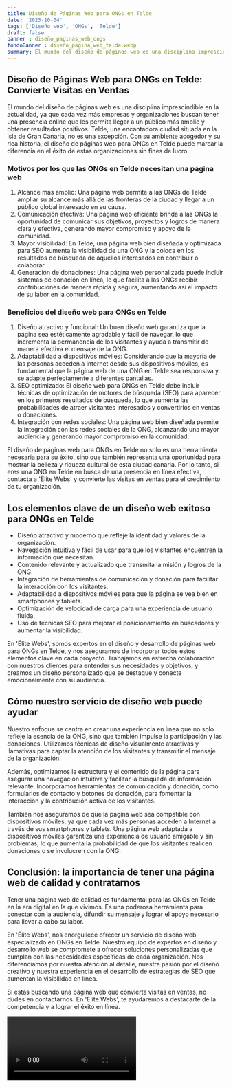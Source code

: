 ```yaml
---
title: Diseño de Páginas Web para ONGs en Telde
date: '2023-10-04'
tags: ['Diseño web', 'ONGs', 'Telde']
draft: false
banner : diseño_paginas_web_ongs
fondoBanner : diseño_pagina_web_telde.webp
summary: El mundo del diseño de páginas web es una disciplina imprescindible en la actualidad, ya que cada vez más empresas y organizaciones buscan tener una presencia online que les permita llegar a un público más amplio y obtener resultados positivos. Telde, una encantadora ciudad situada en la isla de Gran Canaria, no es una excepción. Con su ambiente acogedor y su rica historia, el diseño de páginas web para ONGs en Telde puede marcar la diferencia en el éxito de estas organizaciones sin fines de lucro.
---
```


## Diseño de Páginas Web para ONGs en Telde: Convierte Visitas en Ventas

El mundo del diseño de páginas web es una disciplina imprescindible en la actualidad, ya que cada vez más empresas y organizaciones buscan tener una presencia online que les permita llegar a un público más amplio y obtener resultados positivos. Telde, una encantadora ciudad situada en la isla de Gran Canaria, no es una excepción. Con su ambiente acogedor y su rica historia, el diseño de páginas web para ONGs en Telde puede marcar la diferencia en el éxito de estas organizaciones sin fines de lucro.

### Motivos por los que las ONGs en Telde necesitan una página web

1. Alcance más amplio: Una página web permite a las ONGs de Telde ampliar su alcance más allá de las fronteras de la ciudad y llegar a un público global interesado en su causa.
2. Comunicación efectiva: Una página web eficiente brinda a las ONGs la oportunidad de comunicar sus objetivos, proyectos y logros de manera clara y efectiva, generando mayor compromiso y apoyo de la comunidad.
3. Mayor visibilidad: En Telde, una página web bien diseñada y optimizada para SEO aumenta la visibilidad de una ONG y la coloca en los resultados de búsqueda de aquellos interesados en contribuir o colaborar.
4. Generación de donaciones: Una página web personalizada puede incluir sistemas de donación en línea, lo que facilita a las ONGs recibir contribuciones de manera rápida y segura, aumentando así el impacto de su labor en la comunidad.

### Beneficios del diseño web para ONGs en Telde

1. Diseño atractivo y funcional: Un buen diseño web garantiza que la página sea estéticamente agradable y fácil de navegar, lo que incrementa la permanencia de los visitantes y ayuda a transmitir de manera efectiva el mensaje de la ONG.
2. Adaptabilidad a dispositivos móviles: Considerando que la mayoría de las personas acceden a internet desde sus dispositivos móviles, es fundamental que la página web de una ONG en Telde sea responsiva y se adapte perfectamente a diferentes pantallas.
3. SEO optimizado: El diseño web para ONGs en Telde debe incluir técnicas de optimización de motores de búsqueda (SEO) para aparecer en los primeros resultados de búsqueda, lo que aumenta las probabilidades de atraer visitantes interesados y convertirlos en ventas o donaciones.
4. Integración con redes sociales: Una página web bien diseñada permite la integración con las redes sociales de la ONG, alcanzando una mayor audiencia y generando mayor compromiso en la comunidad.

El diseño de páginas web para ONGs en Telde no solo es una herramienta necesaria para su éxito, sino que también representa una oportunidad para mostrar la belleza y riqueza cultural de esta ciudad canaria. Por lo tanto, si eres una ONG en Telde en busca de una presencia en línea efectiva, contacta a 'Élite Webs' y convierte las visitas en ventas para el crecimiento de tu organización.

<GifSeo />

<Cta />

## Los elementos clave de un diseño web exitoso para ONGs en Telde

- Diseño atractivo y moderno que refleje la identidad y valores de la organización.
- Navegación intuitiva y fácil de usar para que los visitantes encuentren la información que necesitan.
- Contenido relevante y actualizado que transmita la misión y logros de la ONG.
- Integración de herramientas de comunicación y donación para facilitar la interacción con los visitantes.
- Adaptabilidad a dispositivos móviles para que la página se vea bien en smartphones y tablets.
- Optimización de velocidad de carga para una experiencia de usuario fluida.
- Uso de técnicas SEO para mejorar el posicionamiento en buscadores y aumentar la visibilidad.

En 'Élite Webs', somos expertos en el diseño y desarrollo de páginas web para ONGs en Telde, y nos aseguramos de incorporar todos estos elementos clave en cada proyecto. Trabajamos en estrecha colaboración con nuestros clientes para entender sus necesidades y objetivos, y creamos un diseño personalizado que se destaque y conecte emocionalmente con su audiencia.

## Cómo nuestro servicio de diseño web puede ayudar

Nuestro enfoque se centra en crear una experiencia en línea que no solo refleje la esencia de la ONG, sino que también impulse la participación y las donaciones. Utilizamos técnicas de diseño visualmente atractivas y llamativas para captar la atención de los visitantes y transmitir el mensaje de la organización.

Además, optimizamos la estructura y el contenido de la página para asegurar una navegación intuitiva y facilitar la búsqueda de información relevante. Incorporamos herramientas de comunicación y donación, como formularios de contacto y botones de donación, para fomentar la interacción y la contribución activa de los visitantes.

También nos aseguramos de que la página web sea compatible con dispositivos móviles, ya que cada vez más personas acceden a Internet a través de sus smartphones y tablets. Una página web adaptada a dispositivos móviles garantiza una experiencia de usuario amigable y sin problemas, lo que aumenta la probabilidad de que los visitantes realicen donaciones o se involucren con la ONG.

## Conclusión: la importancia de tener una página web de calidad y contratarnos

Tener una página web de calidad es fundamental para las ONGs en Telde en la era digital en la que vivimos. Es una poderosa herramienta para conectar con la audiencia, difundir su mensaje y lograr el apoyo necesario para llevar a cabo su labor.

En 'Élite Webs', nos enorgullece ofrecer un servicio de diseño web especializado en ONGs en Telde. Nuestro equipo de expertos en diseño y desarrollo web se compromete a ofrecer soluciones personalizadas que cumplan con las necesidades específicas de cada organización. Nos diferenciamos por nuestra atención al detalle, nuestra pasión por el diseño creativo y nuestra experiencia en el desarrollo de estrategias de SEO que aumentan la visibilidad en línea.

Si estás buscando una página web que convierta visitas en ventas, no dudes en contactarnos. En 'Élite Webs', te ayudaremos a destacarte de la competencia y a lograr el éxito en línea.

<Video />

<CtaBot job='ONGs' city='Telde'/>

<Gmaps query='Telde+españa+maps' />